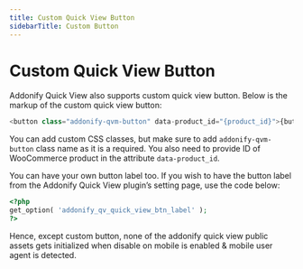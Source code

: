 ```yaml
---
title: Custom Quick View Button
sidebarTitle: Custom Button
---
```


# Custom Quick View Button

Addonify Quick View also supports custom quick view button. Below is the markup of the custom quick view button: 

```php showLineNumbers filename="button.php"
<button class="addonify-qvm-button" data-product_id="{product_id}">{button_label}</button>
```

You can add custom CSS classes, but make sure to add `addonify-qvm-button` class name as it is a required. You also need to provide ID of WooCommerce product in the attribute `data-product_id`. 

You can have your own button label too. If you wish to have the button label from the Addonify Quick View plugin’s setting page, use the code below:

```php showLineNumbers filename="public.php"
<?php
get_option( 'addonify_qv_quick_view_btn_label' );
?>
```

Hence, except custom button, none of the addonify quick view public assets gets initialized when disable on mobile is enabled & mobile user agent is detected. 
